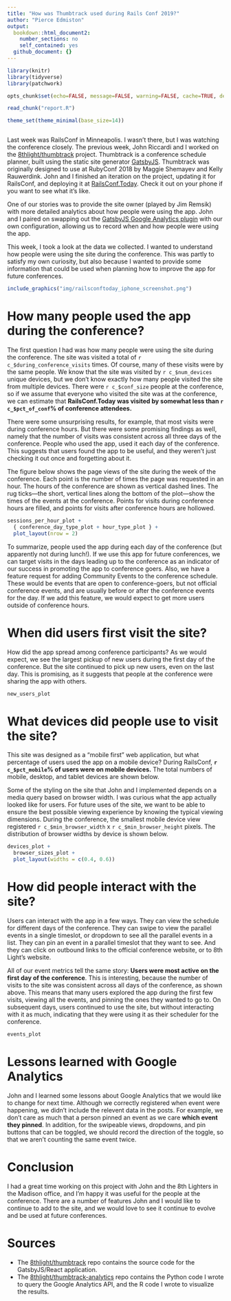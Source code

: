 ```yaml
---
title: "How was Thumbtrack used during Rails Conf 2019?"
author: "Pierce Edmiston"
output:
  bookdown::html_document2:
    number_sections: no
    self_contained: yes
  github_document: {}
---
```

```r
library(knitr)
library(tidyverse)
library(patchwork)

opts_chunk$set(echo=FALSE, message=FALSE, warning=FALSE, cache=TRUE, dev="svg")

read_chunk("report.R")

theme_set(theme_minimal(base_size=14))
```
```r
```

Last week was RailsConf in Minneapolis. I wasn't there, but I was watching the
conference closely. The previous week, John Riccardi and I worked on the
[8thlight/thumbtrack](https://github.com/8thlight/thumbtrack) project.
Thumbtrack is a conference schedule planner, built using the static site
generator [GatsbyJS](https://www.gatsbyjs.org/). Thumbtrack was originally
designed to use at
RubyConf 2018 by Maggie Shemayev and Kelly Rauwerdink. John and I finished an
iteration on the project, updating it for RailsConf, and deploying it at
[RailsConf.Today](https://railsconf.today). Check it out on your phone if you
want to see what it's like.

One of our stories was to provide the site owner (played by Jim Remsik) with more
detailed analytics about how people were using the app. John and I paired on
swapping out the [GatsbyJS Google Analytics
plugin](https://www.gatsbyjs.org/packages/gatsby-plugin-google-analytics/) with
our own configuration, allowing us to record when and how people were using the
app.

This week, I took a look at the data we collected. I wanted to understand how
people were using the site during the conference.  This was partly to satisfy my
own curiosity, but also because I wanted to provide some information that could 
be used when planning how to improve the app for future conferences.

```r
include_graphics("img/railsconftoday_iphone_screenshot.png")
```

# How many people used the app during the conference?

The first question I had was how many people were using the site during the
conference. The site was visited a total of `r c_$during_conference_visits`
times. Of course, many of these visits were by the same people. We know that
the site was visited by `r c_$num_devices` unique devices, but we don't know
exactly how many people visited the site from multiple devices. There were
`r c_$conf_size` people at the conference, so if we assume that everyone
who visited the site was at the conference, we can estimate that
**RailsConf.Today was visited by somewhat less than `r c_$pct_of_conf`% of
conference attendees.**

There were some unsurprising results, for example, that most visits were during
conference hours. But there were some promising findings as well, namely that
the number of visits was consistent across all three days of the conference.
People who used the app, used it each day of the conference. This suggests that
users found the app to be useful, and they weren't just checking it out once
and forgetting about it.

The figure below shows the page views of the site during the week of the
conference. Each point is the number of times the page was requested in an hour.
The hours of the conference are shown as vertical dashed lines. The rug
ticks---the short, vertical lines along the bottom of the plot---show the times
of the events at the conference. Points for visits during conference hours are
filled, and points for visits after conference hours are hollowed.

```r
sessions_per_hour_plot +
  { conference_day_type_plot + hour_type_plot } +
  plot_layout(nrow = 2)
```

To summarize, people used the app during each day of the conference (but
apparently not during lunch!). If we use this app for future conferences, we can
target visits in the days leading up to the conference as an indicator of our
success in promoting the app to conference goers. Also, we have a feature
request for adding Community Events to the conference schedule. These would be
events that are open to conference-goers, but not official conference events,
and are usually before or after the conference events for the day. If we add
this feature, we would expect to get more users outside of conference hours.

# When did users first visit the site?

How did the app spread among conference participants? As we would expect, we see
the largest pickup of new users during the first day of the conference. But the
site continued to pick up new users, even on the last day. This is promising, as
it suggests that people at the conference were sharing the app with others.

```r
new_users_plot
```

# What devices did people use to visit the site?

This site was designed as a "mobile first" web application, but what percentage
of users used the app on a mobile device? During RailsConf, **`r c_$pct_mobile`%
of users were on mobile devices.** The total numbers of mobile, desktop, and
tablet devices are shown below.

Some of the styling on the site that John and I implemented depends on a media
query based on browser width. I was curious what the app actually looked like
for users. For future uses of the site, we want to be able to ensure the best
possible viewing experience by knowing the typical viewing dimensions. During
the conference, the smallest mobile device view registered
`r c_$min_browser_width` x `r c_$min_browser_height` pixels. The distribution of
browser widths by device is shown below.

```r
devices_plot +
  browser_sizes_plot +
  plot_layout(widths = c(0.4, 0.6))
```

# How did people interact with the site?

Users can interact with the app in a few ways. They can view the schedule for
different days of the conference. They can swipe to view the parallel events in
a single timeslot, or dropdown to see all the parallel events in a list. They
can pin an event in a parallel timeslot that they want to see. And they can
click on outbound links to the official conference website, or to 8th Light's
website.

All of our event metrics tell the same story: **Users were most active on the
first day of the conference**. This is interesting, because the number of visits
to the site was consistent across all days of the conference, as shown above.
This means that many users explored the app during the first few visits, viewing
all the events, and pinning the ones they wanted to go to. On subsequent days,
users continued to use the site, but without interacting with it as much,
indicating that they were using it as their scheduler for the conference.

```r
events_plot
```

# Lessons learned with Google Analytics

John and I learned some lessons about Google Analytics that we would like to
change for next time. Although we correctly registered when event were
happening, we didn't include the relevent data in the posts. For example, we
don't care as much that a person pinned an event as we care **which event they
pinned**. In addition, for the swipeable views, dropdowns, and pin buttons that
can be toggled, we should record the direction of the toggle, so that we aren't
counting the same event twice.

# Conclusion

I had a great time working on this project with John and the 8th Lighters in the
Madison office, and I'm happy it was useful for the people at the conference.
There are a number of features John and I would like to continue to add to the
site, and we would love to see it continue to evolve and be used at future
conferences.

# Sources

* The [8thlight/thumbtrack](https://github.com/8thlight/thumbtrack) repo contains the source
  code for the GatsbyJS/React application.
* The [8thlight/thumbtrack-analytics](https://github.com/8thlight/thumbtrack-analytics) repo
  contains the Python code I wrote to query the Google Analytics API, and the R code I wrote
  to visualize the results.

